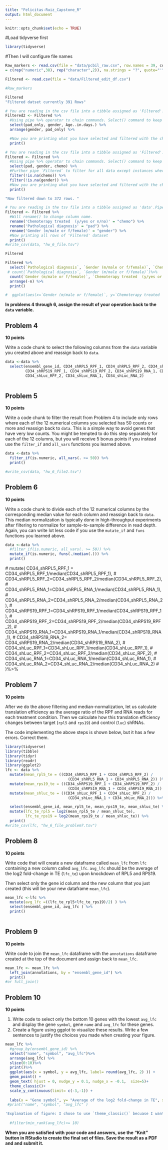 ```yaml
---
title: "Felicitas-Ruiz_Capstone_R"
output: html_document
---
```


```r
knitr::opts_chunk$set(echo = TRUE)
```

#Load tidyverse first
```r

library(tidyverse)
```
#Then I will configure file names
```r
Raw_markers <- read.csv(file = "data/pcbil_raw.csv", row.names = 39, colClasses
= c(rep("numeric",38), rep("character",2)), na.strings = "?", quote="'" )

Filtered <- read.csv(file = "data/Filtered_edit_df.csv")

#Raw_markers

Filtered
"Filtered datset currently 391 Rows"
```

```r
# You are reading in the csv file into a tibble assigned as 'Filtered'.
Filtered2 <- Filtered %>%
  #Using pipe %>% operator to chain commands. Select() command to keep only the columns: pad (to later sort by pathological diagnosis), gender and chemo (becuase I am interesed in the discrepancy between gender and chemo).
  select(pad_only, gender, Age..in.days.) %>%
  arrange(gender, pad_only) %>%

  #Now you are printing what you have selected and filtered with the chained commands. 
  print()
```



```r

# You are reading in the csv file into a tibble assigned as 'Filtered'.
Filtered <- Filtered %>%
  #Using pipe %>% operator to chain commands. Select() command to keep only the columns: pad (to later sort by pathological diagnosis), gender and chemo (becuase I am interesed in the discrepancy between gender and chemo).
  select(pad, gender, chemo) %>%
  #Further pipe `Filtered` to filter for all data except instances where it is unknown if patients were treated with chemotherapy or the gender is unknown.
  filter(!is.na(chemo)) %>%
  filter(!is.na(gender)) %>%
  #Now you are printing what you have selected and filtered with the chained commands. 
  print()

"Now filtered down to 372 rows. "

```

```r
# You are reading in the tsv file into a tibble assigned as 'data'.Pipe operator to chain commands
Filtered <- Filtered %>%
  #Will rename() to change column name. 
  rename('Chemoterapy treated  (y/yes or n/no)' = "chemo") %>%
  rename('Pathological diagnosis' = "pad") %>%
  rename('Gender (m/male or f/female)' = "gender") %>%
  #Now printing all rows of 'Filtered' dataset
  print()
#write_csv(data, "hw_6_file.tsv") 
```

```r
Filtered
```


```r
Filtered %>%
  select(`Pathological diagnosis`, `Gender (m/male or f/female)`, `Chemoterapy treated  (y/yes or n/no)`) %>%
 # count(`Pathological diagnosis`, `Gender (m/male or f/female)`)%>%
  count(`Gender (m/male or f/female)`, `Chemoterapy treated  (y/yes or n/no)`)%>%
  arrange(-n) %>%
  print()

#  ggplot(aes(x=`Gender (m/male or f/female)`, y=`Chemoterapy treated  (y/yes or n/no)`)) 
```

**In problems 4 through 6, assign the result of your operation back to the `data`
variable.**

## Problem 4

**10 points**

Write a code chunk to select the following columns
from the `data` variable you created above
and reassign back to `data`.
```r
data <-data %>%
  select(ensembl_gene_id, CD34_shRPL5_RPF_1, CD34_shRPL5_RPF_2, CD34_shRPL5_RNA_1, CD34_shRPL5_RNA_2,
         CD34_shRPS19_RPF_1, CD34_shRPS19_RPF_2, CD34_shRPS19_RNA_1, CD34_shRPS19_RNA_2, CD34_shLuc_RPF_1,
         CD34_shLuc_RPF_2, CD34_shLuc_RNA_1, CD34_shLuc_RNA_2)
  
```



## Problem 5

**10 points**

Write a code chunk to filter the result from Problem 4 to include
only rows where each of the 12 numerical columns
you selected has 50 counts or more  and reassign back to `data`.
This is a simple way to avoid genes that have
very low counts. You might be tempted to do this step separately for
each of the 12 columns, but
you will receive 5 bonus points if you instead use the `filter_if`
and `all_vars` functions you learned above.
```r
data <-data %>%
  filter_if(is.numeric, all_vars(. >= 50)) %>%
  print()

#write_csv(data, "hw_6_file2.tsv") 

```

## Problem 6


**10 points**

Write a code chunk to divide each of the 12 numerical columns by the
corresponding median value for each column
and reassign back to `data`. This median normalization is typically done in
high-throughput experiments after filtering
to normalize for sample-to-sample difference in read depth.
Again, you can write lot less code if you use the `mutate_if` and `funs` functions
you learned above.

```r

data <-data %>%
  #filter_if(is.numeric, all_vars(. >= 50)) %>%
  mutate_if(is.numeric, funs(./median(.))) %>%
  print()

```
  # mutate( CD34_shRPL5_RPF_1 = CD34_shRPL5_RPF_1/median(CD34_shRPL5_RPF_1),
  #         CD34_shRPL5_RPF_2=CD34_shRPL5_RPF_2/median(CD34_shRPL5_RPF_2),
  #         CD34_shRPL5_RNA_1=CD34_shRPL5_RNA_1/median(CD34_shRPL5_RNA_1),
  #         CD34_shRPL5_RNA_2=CD34_shRPL5_RNA_2/median(CD34_shRPL5_RNA_2),
  #         CD34_shRPS19_RPF_1=CD34_shRPS19_RPF_1/median(CD34_shRPS19_RPF_1), 
  #         CD34_shRPS19_RPF_2=CD34_shRPS19_RPF_2/median(CD34_shRPS19_RPF_2), 
  #         CD34_shRPS19_RNA_1=CD34_shRPS19_RNA_1/median(CD34_shRPS19_RNA_1), 
  #         CD34_shRPS19_RNA_2= CD34_shRPS19_RNA_2/median(CD34_shRPS19_RNA_2), 
  #         CD34_shLuc_RPF_1=CD34_shLuc_RPF_1/median(CD34_shLuc_RPF_1),
  #         CD34_shLuc_RPF_2=CD34_shLuc_RPF_2/median(CD34_shLuc_RPF_2),
  #         CD34_shLuc_RNA_1=CD34_shLuc_RNA_1/median(CD34_shLuc_RNA_1),
  #         CD34_shLuc_RNA_2=CD34_shLuc_RNA_2/median(CD34_shLuc_RNA_2)
  #         )%>%

## Problem 7 

**10 points**

After we do the above filtering and median-normalization, let us calculate
translation efficiency as the average ratio of the RPF and RNA reads for each
treatment condition. Then we calculate how this translation efficiency changes
between target (`rpl5` and `rps19`) and control (`luc`) shRNAs.

The code implementing the above steps is shown below, but it has a few
errors. Correct them.

```r
library(tidyverse)
library(tibble)
library(tidyr)
library(readr)
library(ggplot2)
lfc <- data %>%
  mutate(mean_rpl5_te = ((CD34_shRPL5_RPF_1 + CD34_shRPL5_RPF_2) /
                            (CD34_shRPL5_RNA_1 + CD34_shRPL5_RNA_2)) )%>%
  mutate(mean_rps19_te = ((CD34_shRPS19_RPF_1 + CD34_shRPS19_RPF_2) /
                            (CD34_shRPS19_RNA_1 + CD34_shRPS19_RNA_2)) )%>%
  mutate(mean_shluc_te = ((CD34_shLuc_RPF_1 + CD34_shLuc_RPF_2) /
                            (CD34_shLuc_RNA_1 + CD34_shLuc_RNA_2))) %>%

  select(ensembl_gene_id, mean_rpl5_te, mean_rps19_te, mean_shluc_te) %>%
  mutate(lfc_te_rpl5 = log2(mean_rpl5_te / mean_shluc_te),
         lfc_te_rps19 = log2(mean_rps19_te / mean_shluc_te)) %>%
  print()
#write_csv(lfc, "hw_6_file_problem7.tsv") 
```



## Problem 8 

**10 points**

Write code that will create a new dataframe called `mean_lfc` from `lfc`
containing a new column called `avg_lfc`.
`avg_lfc` should be the average of the log2 fold-change in TE (`lfc_te`) upon
knockdown of RPL5 and RPS19.

Then select only the gene id column and the new column that you just created
(this will be your new dataframe `mean_lfc`).
```r
mean_lfc <-lfc %>%
  mutate(avg_lfc =((lfc_te_rpl5+lfc_te_rps19)/2) ) %>%
  select(ensembl_gene_id, avg_lfc ) %>%
  print()
  

```


## Problem 9

**10 points**

Write code to join the `mean_lfc` dataframe with the `annotations` dataframe created
at the top of the document and assign back to `mean_lfc`.
```r
mean_lfc <- mean_lfc %>%
  left_join(annotations, by = "ensembl_gene_id") %>% 
  print()
#or full_join()
```




## Problem 10 

**10 points**

1. Write code to select only the bottom 10 genes with the
lowest `avg_lfc` and display the
gene `symbol`, gene `name` and `avg_lfc` for these genes.
2. Create a figure using ggplot to visualize these results.
Write a few sentences to justify the choices you made when creating your figure.
```r
mean_lfc %>%
  #group_by(ensembl_gene_id) %>%
  select("name", "symbol", "avg_lfc")%>%
  arrange(avg_lfc) %>%
  slice(0:10)%>%
  print()%>%
  ggplot(aes(x = symbol, y = avg_lfc, label= round(avg_lfc, 2) )) +
  geom_point() +
  geom_text( hjust = 0, nudge_y = 0.1, nudge_x = -0.1,  size=5)+
  theme_classic()+
  scale_y_continuous(limit= c(-3,-1)) +
  
  labs(x = "Gene symbol", y= "Average of the log2 fold-change in TE", size=5)
 #print("name", "symbol", "avg_lfc" )

'Explanation of figure: I chose to use `theme_classic()` becuase I wanted to remove the grey background and just have a white background. I adjusted the y-axis with `scale_y_continuous` in order to  make the position of the data slightly more visually appealing. I used `geom_text` to label each data point with the gene symbol. I modified the label so the text is slightly to the right of the data point. I chose to use `geom_point` because `geom_hist` might have had overlap. With `geom_point`, I could show the discrete data points. '
  
  #filter(min_rank(avg_lfc)<= 10)
```




**When you are satisfied with your code and answers,
use the "Knit" button in RStudio to create the final set of files.
Save the result as a PDF and  and submit it.**
